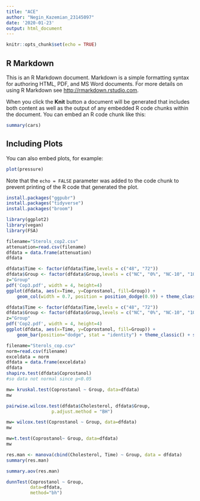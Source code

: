 ```yaml
---
title: "ACE"
author: "Negin_Kazemian_23145097"
date: '2020-01-23'
output: html_document
---
```


```r
knitr::opts_chunk$set(echo = TRUE)
```

## R Markdown

This is an R Markdown document. Markdown is a simple formatting syntax for authoring HTML, PDF, and MS Word documents. For more details on using R Markdown see <http://rmarkdown.rstudio.com>.

When you click the **Knit** button a document will be generated that includes both content as well as the output of any embedded R code chunks within the document. You can embed an R code chunk like this:

```r
summary(cars)
```

## Including Plots

You can also embed plots, for example:

```r
plot(pressure)
```

Note that the `echo = FALSE` parameter was added to the code chunk to prevent printing of the R code that generated the plot.

```r
install.packages("ggpubr")
install.packages("tidyverse")
install.packages("broom")
```

```r
library(ggplot2)
library(vegan)
library(FSA)
```

```r
filename="Sterols_cop2.csv"
attenuation=read.csv(filename)
dfdata = data.frame(attenuation)
dfdata
```

```r
dfdata$Time <- factor(dfdata$Time,levels = c("48", "72"))
dfdata$Group <- factor(dfdata$Group,levels = c("NC", "0%", "NC-10", "10%", "NC-20","20%","NC-40", "40%"))
z="Group"
pdf('Cop3.pdf', width = 4, height=4)
ggplot(dfdata, aes(x=Time, y=Coprostanol, fill=Group)) + 
    geom_col(width = 0.7, position = position_dodge(0.9)) + theme_classic() + scale_fill_brewer(palette="YlGnBu") 
```

```r
dfdata$Time <- factor(dfdata$Time,levels = c("48", "72"))
dfdata$Group <- factor(dfdata$Group,levels = c("NC", "0%", "NC-10", "10%", "NC-20","20%","NC-40", "40%"))
z="Group"
pdf('Cop2.pdf', width = 4, height=4)
ggplot(dfdata, aes(x=Time, y=Coprostanol, fill=Group)) + 
    geom_bar(position="dodge", stat = "identity") + theme_classic() + scale_fill_brewer(palette="YlGnBu") 
```

```r
filename="Sterols_cop.csv"
norm=read.csv(filename)
exceldata = norm 
dfdata = data.frame(exceldata)
dfdata
shapiro.test(dfdata$Coprostanol)
#so data not normal since p<0.05
```

```r
mw= kruskal.test(Coprostanol ~ Group, data=dfdata)
mw
```

```r
pairwise.wilcox.test(dfdata$Cholesterol, dfdata$Group,
                 p.adjust.method = "BH")
```

```r
mw= wilcox.test(Coprostanol ~ Group, data=dfdata)
mw
```

```r
mw=t.test(Coprostanol~ Group, data=dfdata)
mw
```

```r
res.man <- manova(cbind(Cholesterol, Time) ~ Group, data = dfdata)
summary(res.man)
```

```r
summary.aov(res.man)
```

```r
dunnTest(Coprostanol ~ Group,
         data=dfdata,
         method="bh")
```